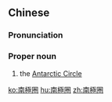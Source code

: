 {{also|南极圈}}
==Chinese==
{{zh-forms|s=南极圈|type=21}}

===Pronunciation===
{{zh-pron
|m=Nánjíquān
|c=naam4 gik6 hyun1
|cat=propn
}}

===Proper noun===
{{zh-proper noun}}

# the [[Antarctic Circle]]

[[ko:南極圈]]
[[hu:南極圈]]
[[zh:南極圈]]